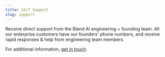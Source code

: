 ```yaml
---
title: 24/7 Support
slug: support
---
```



Receive direct support from the Bland AI engineering + founding team. All our enterprise customers have our founders' phone numbers, and receive rapid responses & help from engineering team members.

For additional information, <a href="https://forms.default.com/361589">get in touch</a>.

